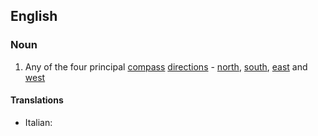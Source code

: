 ==English==

===Noun===
{{en-noun|sg=[[cardinal]] [[point]]}}

# Any of the four principal [[compass]] [[direction]]s - [[north]], [[south]], [[east]] and [[west]]

====Translations====
{{trans-top|cardinal point}}
*Italian: {{t|it|punto cardinale|m}}
{{trans-mid}}

{{trans-bottom}}